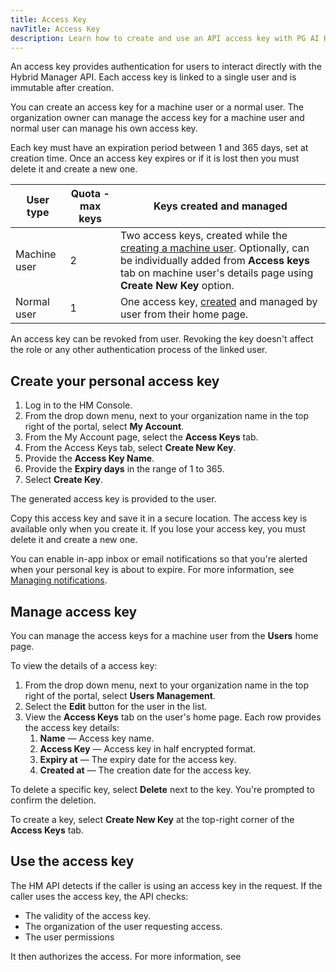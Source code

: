 ```yaml
---
title: Access Key
navTitle: Access Key
description: Learn how to create and use an API access key with PG AI Hybrid Manager.
---
```


An access key provides authentication for users to interact directly with the Hybrid Manager API. Each access key is linked to a single user and is immutable after creation.

You can create an access key for a machine user or a normal user. The organization owner can manage the access key for a machine user and normal user can manage his own access key.

Each key must have an expiration period between 1 and 365 days, set at creation time. Once an access key expires or if it is lost then you must delete it and create a new one.

| User type    | Quota - max keys | Keys created and managed                                                                                                                                                                                                                                                            |
| ------------ | ---------------- | ----------------------------------------------------------------------------------------------------------------------------------------------------------------------------------------------------------------------------------------------------------------------------------- |
| Machine user | 2                | Two access keys, created while the [creating a machine user](../../using_hybrid_manager/monitoring/mon_ext_dbs/mon_with_agent/create_machine_user.mdx). Optionally, can be individually added from **Access keys** tab on machine user's details page using **Create New Key** option. |
| Normal user  | 1                | One access key, [created](access_key.mdx) and managed by user from their home page.                                                                                                                                                                                                 |

An access key can be revoked from user. Revoking the key doesn't affect the role or any other authentication process of the linked user.

## Create your personal access key

1.  Log in to the HM Console.
2.  From the drop down menu, next to your organization name in the top right of the portal, select **My Account**.
3.  From the My Account page, select the **Access Keys** tab.
4.  From the Access Keys tab, select **Create New Key**.
5.  Provide the **Access Key Name**.
6.  Provide the **Expiry days** in the range of 1 to 365.
7.  Select **Create Key**.

The generated access key is provided to the user.

Copy this access key and save it in a secure location. The access key is available only when you create it. If you lose your access key, you must delete it and create a new one.

You can enable in-app inbox or email notifications so that you're alerted when your personal key is about to expire. For more information, see [Managing notifications](<>).

## Manage access key

You can manage the access keys for a machine user from the **Users** home page.

To view the details of a access key:

1.  From the drop down menu, next to your organization name in the top right of the portal, select **Users Management**.
2.  Select the **Edit** button for the user in the list.
3.  View the **Access Keys** tab on the user's home page. Each row provides the access key details:
    1.  **Name** — Access key name.
    2.  **Access Key** — Access key in half encrypted format.
    3.  **Expiry at** — The expiry date for the access key.
    4.  **Created at** — The creation date for the access key.

To delete a specific key, select **Delete** next to the key. You're prompted to confirm the deletion.

To create a key, select **Create New Key** at the top-right corner of the **Access Keys** tab.

## Use the access key

The HM API detects if the caller is using an access key in the request. If the caller uses the access key, the API checks:

-   The validity of the access key.
-   The organization of the user requesting access.
-   The user permissions

It then authorizes the access. For more information, see 
